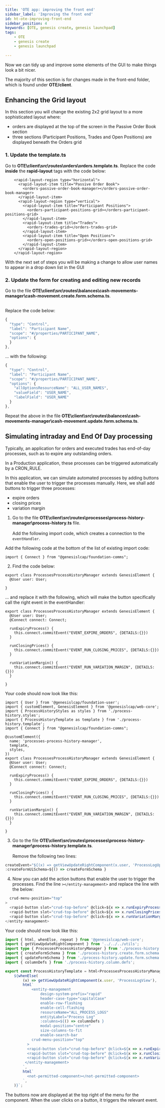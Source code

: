 ```yaml
---
title: 'OTE app: improving the front end'
sidebar_label: 'Improving the front end'
id: ht-ote-improving-front-end
sidebar_position: 4
keywords: [OTE, genesis create, genesis launchpad]
tags:
    - OTE
    - genesis create
    - genesis launchpad
 
---
```



Now we can tidy up and improve some elements of the GUI to make things look a bit nicer.

The majority of this section is for changes made in the front-end folder, which is found under **OTE/client**.

## Enhancing the Grid layout

In this section you will change the existing 2x2 grid layout to a more sophisticated layout where:

- orders are displayed at the top of the screen in the Passive Order Book section
- three sections (Participant Positions, Trades and Open Positions) are displayed beneath the Orders grid

### 1. Update the template.ts
Go to **OTE\client\src\routes\orders\orders.template.ts**. Replace the code **inside** the **rapid-layout** tags with the code below:

```
    <rapid-layout-region type="horizontal">
      <rapid-layout-item title="Passive Order Book">
        <orders-passive-order-book-manager></orders-passive-order-book-manager>
      </rapid-layout-item>
      <rapid-layout-region type="vertical">
        <rapid-layout-item title="Participant Positions">
          <orders-participant-positions-grid></orders-participant-positions-grid>
        </rapid-layout-item>
        <rapid-layout-item title="Trades">
          <orders-trades-grid></orders-trades-grid>
        </rapid-layout-item>
        <rapid-layout-item title="Open Positions">
          <orders-open-positions-grid></orders-open-positions-grid>
        </rapid-layout-item>
      </rapid-layout-region>
    </rapid-layout-region>
```

With the next set of steps you will be making a change to allow user names to appear in a drop down list in the GUI

### 2. Update the form for creating and editing new records

Go to the file **OTE\client\src\routes\balances\cash-movements-manager\cash-movement.create.form.schema.ts**.<br></br>

Replace the code below:

```ts
{
  "type": "Control",
  "label": "Participant Name",
  "scope": "#/properties/PARTICIPANT_NAME",
  "options": {
  }
},
```

... with the following:

```ts
{
  "type": "Control",
  "label": "Participant Name",
  "scope": "#/properties/PARTICIPANT_NAME",
  "options": {
    "allOptionsResourceName": "ALL_USER_NAMES",
    "valueField": "USER_NAME",
    "labelField": "USER_NAME"
  }
},
```
Repeat the above in the file **OTE\client\src\routes\balances\cash-movements-manager\cash-movement.update.form.schema.ts**.


## Simulating intraday and End Of Day processing

Typically, an application for orders and executed trades has end-of-day processes, such as to expire any outstanding orders.

In a Production application, these processes can be triggered automatically by a CRON_RULE.

In this application, we can simulate automated processes by adding buttons that enable the user to trigger the processes manually. Here, we shall add buttons to trigger three processes:

- expire orders
- closing prices
- variation margin

1. Go to the file **OTE\client\src\routes\processes\process-history-manager\process-history.ts** file.<br></br>Add the following import code, which creates a connection to the `eventHandler`.

Add the following code at the bottom of the list of existing import code:

```
import { Connect } from "@genesislcap/foundation-comms";
```

2. Find the code below:

```
export class ProcessesProcessHistoryManager extends GenesisElement {
  @User user: User;

}
```

... and replace it with the following, which will make the button specifically call the right event in the eventHandler:

```
export class ProcessesProcessHistoryManager extends GenesisElement {
  @User user: User;
  @Connect connect: Connect;

  runExpiryProcess() {
    this.connect.commitEvent("EVENT_EXPIRE_ORDERS", {DETAILS:{}})
  }

  runClosingPrices() {
    this.connect.commitEvent("EVENT_RUN_CLOSING_PRICES", {DETAILS:{}})
  }

  runVariationMargin() {
    this.connect.commitEvent("EVENT_RUN_VARIATION_MARGIN", {DETAILS:{}})
  }

}
```

Your code should now look like this:

```
import { User } from '@genesislcap/foundation-user';
import { customElement, GenesisElement } from '@genesislcap/web-core';
import { ProcessHistoryStyles as styles } from './process-history.styles';
import { ProcessHistoryTemplate as template } from './process-history.template';
import { Connect } from "@genesislcap/foundation-comms";

@customElement({
  name: 'processes-process-history-manager',
  template,
  styles,
})
export class ProcessesProcessHistoryManager extends GenesisElement {
  @User user: User;
  @Connect connect: Connect;

  runExpiryProcess() {
    this.connect.commitEvent("EVENT_EXPIRE_ORDERS", {DETAILS:{}})
  }

  runClosingPrices() {
    this.connect.commitEvent("EVENT_RUN_CLOSING_PRICES", {DETAILS:{}})
  }

  runVariationMargin() {
    this.connect.commitEvent("EVENT_RUN_VARIATION_MARGIN", {DETAILS:{}})
  }

}
```

3. Go to the file **OTE\client\src\routes\processes\process-history-manager\process-history.template.ts**. <br></br>
Remove the following two lines:

```ts
createEvent="${(x) => getViewUpdateRightComponent(x.user, 'ProcessLogUpdate', 'EVENT_PROCESS_LOG_INSERT')}"
:createFormUiSchema=${() => createFormSchema }
```
4. Now you can add the action buttons that enable the user to trigger the processes. Find the line `></entity-management>` and replace the line with the below:

```ts
  crud-menu-position="top"
>
  <rapid-button slot="crud-top-before" @click=${x => x.runExpiryProcess()}>Run Expiry Process</rapid-button>
  <rapid-button slot="crud-top-before" @click=${x => x.runClosingPrices()}>Run Closing Prices</rapid-button>
  <rapid-button slot="crud-top-before" @click=${x => x.runVariationMargin()}>Run Variation Margin Calls</rapid-button>
</entity-management>
```

Your code should now look like this:

```ts
import { html, whenElse, repeat } from '@genesislcap/web-core';
import { getViewUpdateRightComponent } from '../../../utils';
import type { ProcessesProcessHistoryManager } from './process-history';
import { createFormSchema } from './process-history.create.form.schema';
import { updateFormSchema } from './process-history.update.form.schema';
import { columnDefs } from './process-history.column.defs';

export const ProcessHistoryTemplate = html<ProcessesProcessHistoryManager>`
    ${whenElse(
        (x) => getViewUpdateRightComponent(x.user, 'ProcessLogView'),
        html`
            <entity-management
                design-system-prefix="rapid"
                header-case-type="capitalCase"
                enable-row-flashing
                enable-cell-flashing
                resourceName="ALL_PROCESS_LOGS"
                entityLabel="Process Log"
                :columns=${() => columnDefs }
                modal-position="centre"
                size-columns-to-fit
                enable-search-bar
            crud-menu-position="top"
          >
          <rapid-button slot="crud-top-before" @click=${x => x.runExpiryProcess()}>Run Expiry Process</rapid-button>
          <rapid-button slot="crud-top-before" @click=${x => x.runClosingPrices()}>Run Closing Prices</rapid-button>
          <rapid-button slot="crud-top-before" @click=${x => x.runVariationMargin()}>Run Variation Margin Calls</rapid-button>
         </entity-management>
        `,
        html`
          <not-permitted-component></not-permitted-component>
        `,
    )}`;
```

The buttons now are displayed at the top right of the menu for the component. When the user clicks on a button, it triggers the relevant event.
